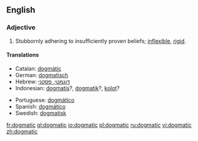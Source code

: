 ==English==

===Adjective===
{{en-adj}}
# Stubbornly adhering to insufficiently proven beliefs; [[inflexible]], [[rigid]].

====Translations====
{{top}}
*Catalan: [[dogmàtic]]
*German: [[dogmatisch]]
*Hebrew: [[דוגמטי, פסקני]]
*Indonesian: [[dogmatis]]?, [[dogmatik]]?, [[kolot]]?
{{mid}}
*Portuguese: [[dogmático]]
*Spanish: [[dogmático]]
*Swedish: [[dogmatisk]]
{{bottom}}

[[fr:dogmatic]]
[[gl:dogmatic]]
[[io:dogmatic]]
[[pl:dogmatic]]
[[ru:dogmatic]]
[[vi:dogmatic]]
[[zh:dogmatic]]